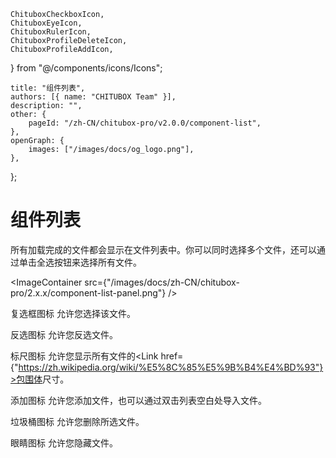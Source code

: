 	ChituboxCheckboxIcon,
	ChituboxEyeIcon,
	ChituboxRulerIcon,
	ChituboxProfileDeleteIcon,
	ChituboxProfileAddIcon,
} from "@/components/icons/Icons";

	title: "组件列表",
	authors: [{ name: "CHITUBOX Team" }],
	description: "",
	other: {
		pageId: "/zh-CN/chitubox-pro/v2.0.0/component-list",
	},
	openGraph: {
		images: ["/images/docs/og_logo.png"],
	},
};

# 组件列表

所有加载完成的文件都会显示在文件列表中。你可以同时选择多个文件，还可以通过单击全选按钮来选择所有文件。

<ImageContainer
	src={"/images/docs/zh-CN/chitubox-pro/2.x.x/component-list-panel.png"}
/>

复选框图标 <ChituboxCheckboxIcon /> 允许您选择该文件。

反选图标 <InvertSelection /> 允许您反选文件。

标尺图标 <ChituboxRulerIcon /> 允许您显示所有文件的<Link href={"https://zh.wikipedia.org/wiki/%E5%8C%85%E5%9B%B4%E4%BD%93"}>包围体</Link>尺寸。

添加图标 <ChituboxProfileAddIcon /> 允许您添加文件，也可以通过双击列表空白处导入文件。

垃圾桶图标 <ChituboxProfileDeleteIcon /> 允许您删除所选文件。

眼睛图标 <ChituboxEyeIcon /> 允许您隐藏文件。
